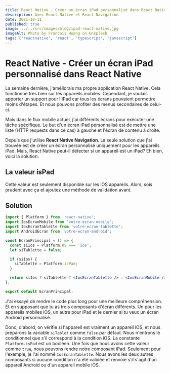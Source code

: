 ```yaml
---
title: React Native - Créer un écran iPad personnalisé dans React Native
description: Avec React Native et React Navigation
date: 2021-10-11
published: true
image: ../../src/images/blog/ipad-react-native.jpg
imageAlt: Photo by Francois Hoang on Unsplash
tags: ['reactnative', 'react', 'typescript', 'javascript']
---
```


# React Native - Créer un écran iPad personnalisé dans React Native

La semaine dernière, j'améliorais ma propre application React Native. Cela fonctionne très bien sur les appareils mobiles. Cependant, je voulais apporter un support pour l'iPad car tous les écrans pouvaient permettre moins d'étapes. Et nous pouvons profiter des menus secondaires de celui-ci.

Mais dans le flux mobile actuel, j'ai différents écrans pour exécuter une tâche spécifique. Le but d'un écran iPad personnalisé est de mettre une liste (HTTP requests dans ce cas) à gauche et l'écran de contenu à droite.

Depuis que j'utilise **React Native Navigation**. La seule solution que j'ai trouvée est de créer un écran personnalisé uniquement pour les appareils iPad. Mais, React Native peut-il détecter si un appareil est un iPad? Eh bien, voici la solution.

## La valeur isPad

Cette valeur est seulement disponible sur les iOS appareils. Alors, sois prudent avec ça et ajoutez une méthode de validation avant.

## Solution

```jsx
import { Platform } from 'react-native';
import IosEcranMobile from 'votre-ecran-mobile';
import IosEcranTablette from 'votre-ecran-tablette';
import AndroidEcran from 'votre-ecran-android';

const EcranPrincipal = () => {
  const siIos = Platform.OS === 'ios';
  let siTablette = false;

  if (siIos) {
    siTablette = Platform.isPad;
  }

  return siIos ? siTablette ? <IosEcranTablette /> : <IosEcranMobile /> : <AndroidEcran />;
};

export default EcranPrincipal;
```

J'ai essayé de rendre le code plus long pour une meilleure compréhension. Et en supposant que tu as trois composants d'écran différents. Un pour les appareils mobiles iOS, un autre pour iPad et le dernier si tu veux un écran Android personnalisé.

Donc, d'abord, on vérifie si l'appareil est vraiment un appareil iOS, et nous préparons la variable `siTablet` comme `false` par défaut. Nous n'entrons le conditionnel que s'il correspond à la condition iOS. La constante `Platform.isPad` est un booléen. Une fois que nous avons cette valeur comme `true`, nous pouvons rendre notre composant iPad. Seulement pour l'exemple, je l'ai nommé `IosEcranTablette`. Nous avons les deux autres composants si aucune condition n'a été validée et renvoie s'il s'agit d'un appareil Android ou d'un appareil mobile iOS.
